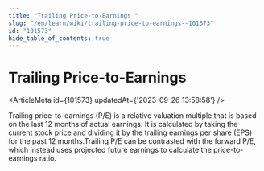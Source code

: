 ```yaml
---
title: "Trailing Price-to-Earnings "
slug: "/en/learn/wiki/trailing-price-to-earnings--101573"
id: "101573"
hide_table_of_contents: true
---
```



# Trailing Price-to-Earnings 

<ArticleMeta id={101573} updatedAt={'2023-09-26 13:58:58'} />
<div className='border-solid border-b border-t-0 my-4 border-[var(--ifm-color-gray-300)]' />

Trailing price-to-earnings (P/E) is a relative valuation multiple that is based on the last 12 months of actual earnings. It is calculated by taking the current stock price and dividing it by the trailing earnings per share (EPS) for the past 12 months.Trailing P/E can be contrasted with the forward P/E, which instead uses projected future earnings to calculate the price-to-earnings ratio.
